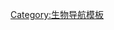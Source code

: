 {{Navbox
| name = Feeding
| title = 进食行为
| state = {{{state<includeonly>|autocollapse</includeonly>}}}
| bodyclass = hlist
| image = [[File:Starling Feeding Offspring.jpg|160px]]

| groupstyle = text-align:center
| group1 = [[肉食性動物]]
| list1 = {{Navbox subgroup
  | groupstyle = text-align:center
  | group1 = 成体
  | list1 =
* {{le|食鳥動物|Avivore}}
* {{le|食卵行為|Egg_predation}}
* [[吸血 (生物学)|吸血]]
* [[食虫动物]]
* {{le|食鱗性|Lepidophagy}}
* [[食人動物]]
* {{le|以軟體動物為食的動物|Molluscivore|以軟-{}-體動物為食的動物}}
* {{le|食粘液性|Mucophagy}}
* {{le|食蚁性|Myrmecophagy}}
* {{le|食蛇性|Ophiophagy}}
* [[食魚動物]]
* {{le|食海绵动物|Spongivore}}
* {{le|食蠕蟲動物|Vermivore}}

  | group2 = 生育期间 
  | list2 =
* {{le|食母卵性|Oophagy}}
* {{le|食幼体性|Paedophagy}}
* [[食胎盘行为]]
* [[哺乳|母乳喂养]]
* [[断奶]]

  | group3 = 同类相食
  | list3 =
* [[同类相食|動物同類相食]]
* [[食人|人類同類相食]]
* {{le|自身相食|Self-cannibalism}}
* {{le|性食同类|Sexual cannibalism}}
}}

| group2 = [[植食性动物]]
| list2 =
* [[食叶动物]]
* {{le|食花動物|Florivore}}
* {{le|食果动物|Frugivore}}
* [[食草动物]]
* {{le|食種子行為|Seed predation|食穀動物}}
* {{le|食蜜动物|Nectarivore}}
* {{le|食花粉动物|Palynivore}}
* [[木食性]]
* {{le|食骨性|Osteophagy}}

| group3 = 單細胞生物
| list3 =
* [[吞噬作用]]
* {{le|吸食作用|Myzocytosis}}

| group4 = 其他
| list4 =
* {{le|微食|Microbivory}}
* {{le|食細菌動物|Bacterivore}}
* {{le|食真菌动物|Fungivore}}
* [[食粪|食粪动物]]
* [[食碎屑动物]]
* {{le|食土癖|Geophagia}}
* [[雜食性動物]]
* [[食浮游生物動物]]
* {{le|食腐性|Saprophagy}}
* {{le|異種吞噬|Xenophagy}}
* {{le|無機營養體|Lithotroph}}

| group5 = 进食方式与<br>食物链层次
| list5 =
* [[捕食]]（{{le|伏擊掠食者|Ambush predator}}
* [[顶级掠食者]]
* {{le|食卵行為|Egg predation|食卵動物}}
* {{le|同功群間捕食|Intraguild predation|同功群間捕食者}}
* {{le|追逐捕食|Pursuit predation|追逐捕食者}}）
* {{le|水生生物攝食機制|Aquatic feeding mechanisms|水生生物捕食}}（{{le|餌球|Bait ball}}
* [[底棲攝食者]]
* {{le|瘋狂捕食|Feeding frenzy}}
* [[濾食性動物]]）
* {{le|食嫩植動物|Browsing (herbivory)}}
* [[放牧|牧食]]
* [[超級食肉動物]]
* {{le|中級食肉動物|Mesocarnivore}}
* {{le|低級食肉動物|Hypocarnivore}}
* {{le|偷竊寄生現象|Kleptoparasitism}}
* [[食腐動物]]
* [[過捕]]
* {{le|交哺現象|Trophallaxis}}

| below =
* [[捕食]]
* [[反捕食者適應]]
* [[食虫植物]]
* [[食肉真菌]]
* {{le|食肉单细胞生物|Predatory dinoflagellate}}
* [[:Category:飲食行為|其他相關條目]]
}}<noinclude>

[[Category:生物导航模板]]
</noinclude>